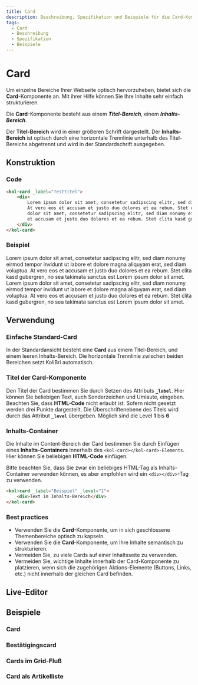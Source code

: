 ```yaml
---
title: Card
description: Beschreibung, Spezifikation und Beispiele für die Card-Komponente.
tags:
  - Card
  - Beschreibung
  - Spezifikation
  - Beispiele
---
```



# Card

Um einzelne Bereiche Ihrer Webseite optisch hervorzuheben, bietet sich die **Card**-Komponente an. Mit ihrer Hilfe können Sie Ihre Inhalte sehr einfach strukturieren.

Die **Card**-Komponente besteht aus einem **_Titel-Bereich_**, einem **_Inhalts-Bereich_**.

Der **Titel-Bereich** wird in einer größeren Schrift dargestellt. Der **Inhalts-Bereich** ist optisch durch eine horizontale Trennlinie unterhalb des Titel-Bereichs abgetrennt und wird in der Standardschrift ausgegeben.

## Konstruktion

### Code

```html
<kol-card _label="Testtitel">
	<div>
		Lorem ipsum dolor sit amet, consetetur sadipscing elitr, sed diam nonumy eirmod tempor invidunt ut labore et dolore magna aliquyam erat, sed diam voluptua.
		At vero eos et accusam et justo duo dolores et ea rebum. Stet clita kasd gubergren, no sea takimata sanctus est Lorem ipsum dolor sit amet. Lorem ipsum
		dolor sit amet, consetetur sadipscing elitr, sed diam nonumy eirmod tempor invidunt ut labore et dolore magna aliquyam erat, sed diam voluptua. At vero eos
		et accusam et justo duo dolores et ea rebum. Stet clita kasd gubergren, no sea takimata sanctus est Lorem ipsum dolor sit amet.
	</div>
</kol-card>
```

### Beispiel

<kol-card _label="Testtitel">
	<div>
		Lorem ipsum dolor sit amet, consetetur sadipscing elitr, sed diam nonumy eirmod tempor invidunt ut labore et dolore magna aliquyam erat, sed diam voluptua.
		At vero eos et accusam et justo duo dolores et ea rebum. Stet clita kasd gubergren, no sea takimata sanctus est Lorem ipsum dolor sit amet. Lorem ipsum
		dolor sit amet, consetetur sadipscing elitr, sed diam nonumy eirmod tempor invidunt ut labore et dolore magna aliquyam erat, sed diam voluptua. At vero eos
		et accusam et justo duo dolores et ea rebum. Stet clita kasd gubergren, no sea takimata sanctus est Lorem ipsum dolor sit amet.
	</div>
</kol-card>

## Verwendung

### Einfache Standard-Card

In der Standardansicht besteht eine **Card** aus einem Titel-Bereich, und einem leeren Inhalts-Bereich.
Die horizontale Trennlinie zwischen beiden Bereichen setzt KoliBri automatisch.

### Titel der Card-Komponente

Den Titel der Card bestimmen Sie durch Setzen des Attributs **`_label`**. Hier können Sie beliebigen Text, auch Sonderzeichen und Umlaute, eingeben.
Beachten Sie, dass **HTML-Code** nicht erlaubt ist. Sofern nicht gesetzt werden drei Punkte dargestellt.
Die Überschriftenebene des Titels wird durch das Attribut **`_level`** übergeben. Möglich sind die Level **1** bis **6**

### Inhalts-Container

Die Inhalte im Content-Bereich der Card bestimmen Sie durch Einfügen eines **Inhalts-Containers** innerhalb des `<kol-card></kol-card>-Elements`. Hier können Sie beliebigen **HTML-Code** einfügen.

Bitte beachten Sie, dass Sie zwar ein beliebiges HTML-Tag als Inhalts-Container verwenden können, es aber empfohlen wird ein `<div></div>`-Tag zu verwenden.

```html
<kol-card _label="Beispiel" _level="1">
	<div>Text im Inhalts-Bereich</div>
</kol-card>
```

### Best practices

- Verwenden Sie die **Card**-Komponente, um in sich geschlossene Themenbereiche optisch zu kapseln.
- Verwenden Sie die **Card**-Komponente, um Ihre Inhalte semantisch zu strukturieren.
- Vermeiden Sie, zu viele Cards auf einer Inhaltsseite zu verwenden.
- Vermeiden Sie, wichtige Inhalte innerhalb der Card-Komponente zu platzieren, wenn sich die zugehörigen Aktions-Elemente (Buttons, Links, etc.) nicht innerhalb der gleichen Card befinden.

<Readme />

<ExampleLink component="card" />

## Live-Editor

<LiveEditorCompact component="card" />

## Beispiele

### Card

<Configurator component="card" sample="basic" />

### Bestätigingscard

<Configurator component="card" sample="confirm" />

### Cards im Grid-Fluß

<Configurator component="card" sample="flex" />

### Card als Artikelliste

<Configurator component="card" sample="selection" />
